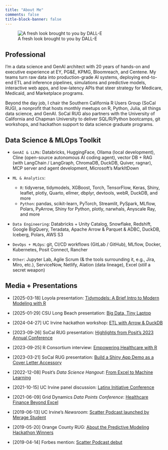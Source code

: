 ```yaml
---
title: "About Me"
comments: false
title-block-banner: false
---
```


![A fresh look brought to you by DALL-E](./images/Javier_Wide.jpg)

## Professional

I’m a data science and GenAI architect with 20 years of hands-on and executive experience at EY, PG&E, KPMG, Bloomreach, and Centene. My teams turn raw data into production-grade AI systems, deploying end-to-end ETL and inference pipelines, simulations and predictive models, interactive web apps, and low-latency APIs that steer strategy for Medicare, Medicaid, and Marketplace programs.

Beyond the day job, I chair the Southern California R Users Group (SoCal RUG), a nonprofit that hosts monthly meetups on R, Python, Julia, all things data science, and GenAI. SoCal RUG also partners with the University of California and Chapman University to deliver SQL/R/Python bootcamps, git workshops, and hackathon support to data science graduate programs.

## Data Science & MLOps Toolkit

- `GenAI & LLMs`: Databricks, HuggingFace, Ollama (local development), Cline (open-source autonomous AI coding agent), vector DB + RAG (with LangChain / LangGraph, ChromaDB, DuckDB, Quiver, ragnar), MCP server and agent development, Microsoft's MarkItDown

- `ML & Analytics`:
  - `R`: tidyverse, tidymodels, XGBoost, Torch, TensorFlow, Keras, Shiny, leaflet, plotly, Quarto, ellmer, dbplyr, devtools, webR, DuckDB, and more
  - `Python`: pandas, scikit-learn, PyTorch, Streamlit, PySpark, MLflow, Polars, PyArrow, Shiny for Python, plotly, narwhals, Anyscale Ray, and more

- `Data Engineering`: Databricks + Unity Catalog, Snowflake, Redshift, Google BigQuery, Teradata, Apache Arrow & Parquet & ADBC, DuckDB, Iceberg, Polars, AWS S3

- `DevOps + MLOps`: git, CI/CD workflows (GitLab / GitHub), MLflow, Docker, Kubernetes, Posit Connect, Rancher

- `Other`: Jupyter Lab, Agile Scrum (& the tools surrounding it, e.g., Jira, Miro, etc.), ServiceNow, Netlify, Alation (data lineage), Excel (_still_ a secret weapon)

## Media + Presentations

* [2025-03-18] Loyola presentation: [Tidymodels: A Brief Intro to Modern Modeling with R](https://rrr.is/IntroToTidymodels)

* [2025-01-29] CSU Long Beach presentation: [Big Data, Tiny Laptop](http://rrr.is/BigDataTinyLaptop)

* [2024-04-27] UC Irvine hackathon workshop: [ETL with Arrow & DuckDB](https://javorraca.github.io/UCI-2024-Hackathon-Workshop-Arrow-DuckDB/#/title-slide)

* [2023-09-26] SoCal RUG presentation: [Highlights from Posit's 2023 Annual Conference](https://javorraca.github.io/posit-conf-2023-presentation)

* [2023-09-25] R Consortium interview: [Empowering Healthcare with R](https://www.r-consortium.org/blog/2023/09/25/empowering-healthcare-with-r-javier-orraca-deatcus-journey-from-finance-to-predictive-health-models) 

* [2023-03-21] SoCal RUG presentation: [Build a Shiny App Demo as a Cover Letter Accessory](https://www.youtube.com/watch?v=lNn4beRxnbk&t=2321s&ab_channel=SouthernCaliforniaRUsersGroup)

* [2022-12-08] Posit's _Data Science Hangout_: [From Excel to Machine Learning](https://www.youtube.com/watch?v=-mm5tHQVPY8&t=2858s&ab_channel=PositPBC)

* [2021-10-15] UC Irvine panel discussion: [Latinx Initiative Conference](https://merage.uci.edu/events/2021/10/2021-lxi-conference.html)

* [2021-06-09] Grid Dynamics _Data Points Conference_: [Healthcare Finance Beyond Excel](https://youtu.be/LMaPvd4qMQk)

* [2019-06-13] UC Irvine's _Newsroom_: [Scatter Podcast launched by Merage Student](https://merage.uci.edu/news/2019/06/podcast-launched-by-merage-student-navigates-complex-field-of-data-analytics-and-science.html)

* [2019-05-20] Orange County RUG: [About the Predictive Modeling Hackathon Winners](https://twitter.com/oc_rug/status/1130553620456300544?s=20)

* [2019-04-14] Forbes mention: [Scatter Podcast debut](https://forbes.com/sites/louiscolumbus/2019/04/14/how-to-get-your-data-scientist-career-started)
